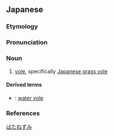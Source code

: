 ==Japanese==
{{ja-kanjitab|はた|ねずみ|yomi=k}}

===Etymology===
{{compound|lang=ja|sort=はたねずみ|畑|tr1=hata|t1=field|鼠|tr2=nezumi|t2=mouse}}

===Pronunciation===
{{ja-pron|yomi=k|はたねずみ|acc=3|acc_ref=DJR}}

===Noun===
{{ja-noun|はたねずみ|ハタネズミ}}

# [[vole]], specifically [[Japanese grass vole]]

====Derived terms====
* {{ja-r|水畑鼠|みずはたねずみ}}: [[water vole]]

===References===
<references/>

[[Category:ja:Rodents|はたねずみ]]